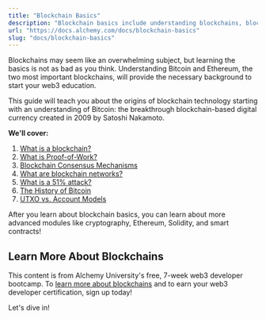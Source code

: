 ```yaml
---
title: "Blockchain Basics"
description: "Blockchain basics include understanding blockchains, blockchain networks, consensus mechanisms including Proof-of-Work, and the differences between UTXO and Account Models."
url: "https://docs.alchemy.com/docs/blockchain-basics"
slug: "docs/blockchain-basics"
---
```


Blockchains may seem like an overwhelming subject, but learning the basics is not as bad as you think. Understanding Bitcoin and Ethereum, the two most important blockchains, will provide the necessary background to start your web3 education.

This guide will teach you about the origins of blockchain technology starting with an understanding of Bitcoin: the breakthrough blockchain-based digital currency created in 2009 by Satoshi Nakamoto.

**We'll cover:**

1. [What is a blockchain?](/docs/what-is-a-blockchain)
2. [What is Proof-of-Work?](/docs/proof-of-work)
3. [Blockchain Consensus Mechanisms](/docs/what-are-blockchain-consensus-mechanisms)
4. [What are blockchain networks?](/docs/what-are-blockchain-networks)
5. [What is a 51% attack?](/docs/51-percent-attack)
6. [The History of Bitcoin](/docs/bitcoin-genesis-block)
7. [UTXO vs. Account Models](/docs/utxo-vs-account-model)

After you learn about blockchain basics, you can learn about more advanced modules like cryptography, Ethereum, Solidity, and smart contracts!

## Learn More About Blockchains

This content is from Alchemy University's free, 7-week web3 developer bootcamp. To [learn more about blockchains](https://university.alchemy.com/ethereum) and to earn your web3 developer certification, sign up today!

Let's dive in!
